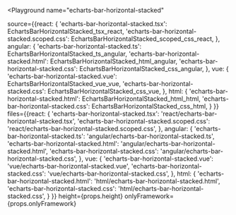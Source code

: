 

<Playground
  name="echarts-bar-horizontal-stacked"
  
  source={{react: {
             'echarts-bar-horizontal-stacked.tsx': EchartsBarHorizontalStacked_tsx_react,
             'echarts-bar-horizontal-stacked.scoped.css': EchartsBarHorizontalStacked_scoped_css_react,
           },
           angular: {
             'echarts-bar-horizontal-stacked.ts': EchartsBarHorizontalStacked_ts_angular,
             'echarts-bar-horizontal-stacked.html': EchartsBarHorizontalStacked_html_angular,
             'echarts-bar-horizontal-stacked.css': EchartsBarHorizontalStacked_css_angular,
           },
           vue: {
             'echarts-bar-horizontal-stacked.vue': EchartsBarHorizontalStacked_vue_vue,
             'echarts-bar-horizontal-stacked.css': EchartsBarHorizontalStacked_css_vue,
           },
           html: {
             'echarts-bar-horizontal-stacked.html': EchartsBarHorizontalStacked_html_html,
             'echarts-bar-horizontal-stacked.css': EchartsBarHorizontalStacked_css_html,
           }
}}
  files={{react: {
            'echarts-bar-horizontal-stacked.tsx': 'react/echarts-bar-horizontal-stacked.tsx',
            'echarts-bar-horizontal-stacked.scoped.css': 'react/echarts-bar-horizontal-stacked.scoped.css',
          },
          angular: {
            'echarts-bar-horizontal-stacked.ts': 'angular/echarts-bar-horizontal-stacked.ts',
            'echarts-bar-horizontal-stacked.html': 'angular/echarts-bar-horizontal-stacked.html',
            'echarts-bar-horizontal-stacked.css': 'angular/echarts-bar-horizontal-stacked.css',
          },
          vue: {
            'echarts-bar-horizontal-stacked.vue': 'vue/echarts-bar-horizontal-stacked.vue',
            'echarts-bar-horizontal-stacked.css': 'vue/echarts-bar-horizontal-stacked.css',
          },
          html: {
            'echarts-bar-horizontal-stacked.html': 'html/echarts-bar-horizontal-stacked.html',
            'echarts-bar-horizontal-stacked.css': 'html/echarts-bar-horizontal-stacked.css',
          }
}}
  height={props.height}
  onlyFramework={props.onlyFramework}
></Playground>
